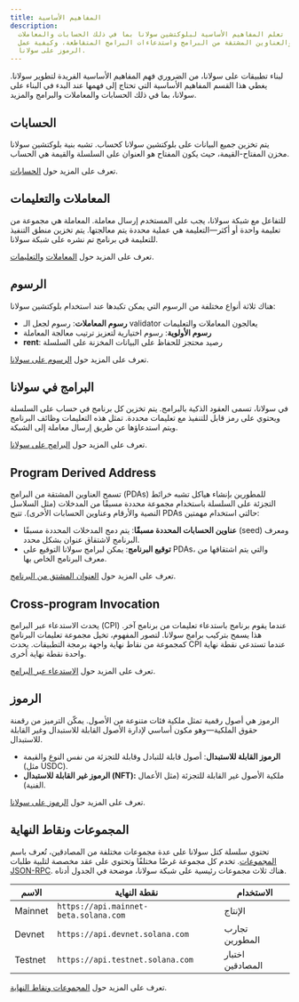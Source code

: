 ```yaml
---
title: المفاهيم الأساسية
description:
  تعلم المفاهيم الأساسية لبلوكتشين سولانا بما في ذلك الحسابات والمعاملات
  والبرامج والعناوين المشتقة من البرامج واستدعاءات البرامج المتقاطعة، وكيفية عمل
  الرموز على سولانا.
---
```


لبناء تطبيقات على سولانا، من الضروري فهم المفاهيم الأساسية الفريدة لتطوير
سولانا. يغطي هذا القسم المفاهيم الأساسية التي تحتاج إلى فهمها عند البدء في
البناء على سولانا، بما في ذلك الحسابات والمعاملات والبرامج والمزيد.

## الحسابات

يتم تخزين جميع البيانات على بلوكتشين سولانا كحساب. تشبه بنية بلوكتشين سولانا
مخزن المفتاح-القيمة، حيث يكون المفتاح هو العنوان على السلسلة والقيمة هي الحساب.

تعرف على المزيد حول [الحسابات](/docs/core/accounts).

## المعاملات والتعليمات

للتفاعل مع شبكة سولانا، يجب على المستخدم إرسال معاملة. المعاملة هي مجموعة من
تعليمة واحدة أو أكثر—التعليمة هي عملية محددة يتم معالجتها. يتم تخزين منطق
التنفيذ للتعليمة في برنامج تم نشره على شبكة سولانا.

تعرف على المزيد حول [المعاملات](/docs/core/transactions)
و[التعليمات](/docs/core/transactions#instruction).

## الرسوم

هناك ثلاثة أنواع مختلفة من الرسوم التي يمكن تكبدها عند استخدام بلوكتشين سولانا:

- **رسوم المعاملات**: رسوم لجعل الـ validator يعالجون المعاملات والتعليمات
- **رسوم الأولوية**: رسوم اختيارية لتعزيز ترتيب معالجة المعاملة
- **rent**: رصيد محتجز للحفاظ على البيانات المخزنة على السلسلة

تعرف على المزيد حول [الرسوم على سولانا](/docs/core/fees).

## البرامج في سولانا

في سولانا، تسمى العقود الذكية بالبرامج. يتم تخزين كل برنامج في حساب على السلسلة
ويحتوي على رمز قابل للتنفيذ مع تعليمات محددة. تمثل هذه التعليمات وظائف البرنامج
ويتم استدعاؤها عن طريق إرسال معاملة إلى الشبكة.

تعرف على المزيد حول [البرامج على سولانا](/docs/core/programs).

## Program Derived Address

تسمح العناوين المشتقة من البرامج (PDAs) للمطورين بإنشاء هياكل تشبه خرائط التجزئة
على السلسلة باستخدام مجموعة محددة مسبقًا من المدخلات (مثل السلاسل النصية
والأرقام وعناوين الحسابات الأخرى). تتيح PDAs حالتي استخدام مهمتين:

- **عناوين الحسابات المحددة مسبقًا**: يتم دمج المدخلات المحددة مسبقًا (seed)
  ومعرف البرنامج لاشتقاق عنوان بشكل محدد.
- **توقيع البرنامج**: يمكن لبرامج سولانا التوقيع على PDAs، والتي يتم اشتقاقها من
  معرف البرنامج الخاص بها.

تعرف على المزيد حول [العنوان المشتق من البرنامج](/docs/core/pda).

## Cross-program Invocation

يحدث الاستدعاء عبر البرامج (CPI) عندما يقوم برنامج باستدعاء تعليمات من برنامج
آخر. هذا يسمح بتركيب برامج سولانا. لتصور المفهوم، تخيل مجموعة تعليمات البرنامج
كمجموعة من نقاط نهاية واجهة برمجة التطبيقات. يحدث CPI عندما تستدعي نقطة نهاية
واحدة نقطة نهاية أخرى.

تعرف على المزيد حول [الاستدعاء عبر البرامج](/docs/core/cpi).

## الرموز

الرموز هي أصول رقمية تمثل ملكية فئات متنوعة من الأصول. يمكّن الترميز من رقمنة
حقوق الملكية—وهو مكون أساسي لإدارة الأصول القابلة للاستبدال وغير القابلة
للاستبدال.

- **الرموز القابلة للاستبدال**: أصول قابلة للتبادل وقابلة للتجزئة من نفس النوع
  والقيمة (مثل USDC).
- **الرموز غير القابلة للاستبدال (NFT):** ملكية الأصول غير القابلة للتجزئة (مثل
  الأعمال الفنية).

تعرف على المزيد حول [الرموز على سولانا](/docs/core/tokens).

## المجموعات ونقاط النهاية

تحتوي سلسلة كتل سولانا على عدة مجموعات مختلفة من المصادقين، تُعرف باسم
[المجموعات](/docs/references/clusters). تخدم كل مجموعة غرضًا مختلفًا وتحتوي على
عقد مخصصة لتلبية طلبات [JSON-RPC](/docs/rpc/). هناك ثلاث مجموعات رئيسية على شبكة
سولانا، موضحة في الجدول أدناه.

| الاسم   | نقطة النهاية                          | الاستخدام        |
| ------- | ------------------------------------- | ---------------- |
| Mainnet | `https://api.mainnet-beta.solana.com` | الإنتاج          |
| Devnet  | `https://api.devnet.solana.com`       | تجارب المطورين   |
| Testnet | `https://api.testnet.solana.com`      | اختبار المصادقين |

تعرف على المزيد حول [المجموعات ونقاط النهاية](/docs/references/clusters).
